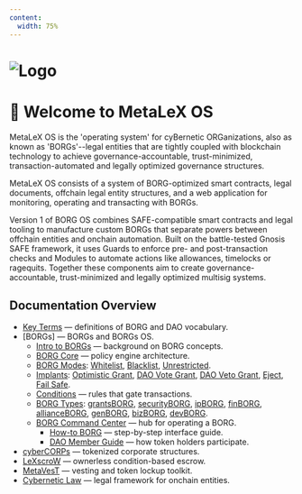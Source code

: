 ```yaml
---
content:
  width: 75%
---
```


# ![Logo](/header.png)
# 🖖 Welcome to MetaLeX OS

MetaLeX OS is the 'operating system' for cyBernetic ORGanizations, also as known as 'BORGs'--legal entities that are tightly coupled with blockchain technology to achieve governance-accountable, trust-minimized, transaction-automated and legally optimized governance structures.

MetaLeX OS consists of a system of BORG-optimized smart contracts, legal documents, offchain legal entity structures, and a web application for monitoring, operating and transacting with BORGs.

Version 1 of BORG OS combines SAFE-compatible smart contracts and legal tooling to manufacture custom BORGs that separate powers between offchain entities and onchain automation. Built on the battle-tested Gnosis SAFE framework, it uses Guards to enforce pre- and post-transaction checks and Modules to automate actions like allowances, timelocks or ragequits. Together these components aim to create governance-accountable, trust-minimized and legally optimized multisig systems.

## Documentation Overview

- [Key Terms](/os/key-terms) — definitions of BORG and DAO vocabulary.
- [BORGs] — BORGs and BORGs OS.
  - [Intro to BORGs](/os/dao/intro-to-borgs) — background on BORG concepts.
  - [BORG Core](/os/borg/borg-core) — policy engine architecture.
  - [BORG Modes](/os/borg/borg-modes): [Whitelist](/os/borg/borg-modes/whitelist), [Blacklist](/os/borg/borg-modes/blacklist), [Unrestricted](/os/borg/borg-modes/unrestricted).
  - [Implants](/os/borg/implants): [Optimistic Grant](/os/borg/implants/optimistic-grant), [DAO Vote Grant](/os/borg/implants/dao-vote-grant), [DAO Veto Grant](/os/borg/implants/dao-veto-grant), [Eject](/os/borg/implants/eject), [Fail Safe](/os/borg/implants/fail-safe).
  - [Conditions](/os/borg/conditions) — rules that gate transactions.
  - [BORG Types](/os/borg/borg-types): [grantsBORG](/os/borg/borg-types/grantsborg), [securityBORG](/os/borg/borg-types/securityborg), [ipBORG](/os/borg/borg-types/ipborg), [finBORG](/os/borg/borg-types/finborg), [allianceBORG](/os/borg/borg-types/allianceborg), [genBORG](/os/borg/borg-types/genborg), [bizBORG](/os/borg/borg-types/bizborg), [devBORG](/os/borg/borg-types/devborg).
  - [BORG Command Center](/os/borg/borg-landing) — hub for operating a BORG.
    - [How-to BORG](/os/borg/how-to) — step-by-step interface guide.
    - [DAO Member Guide](/os/dao/dao-landing) — how token holders participate.
- [cyberCORPs](/cybercorps) — tokenized corporate structures.
- [LeXscroW](/lexscrow) — ownerless condition-based escrow.
- [MetaVesT](/metavest) — vesting and token lockup toolkit.
- [Cybernetic Law](/cybernetic-law/intro-to-cybernetic-law) — legal framework for onchain entities.
